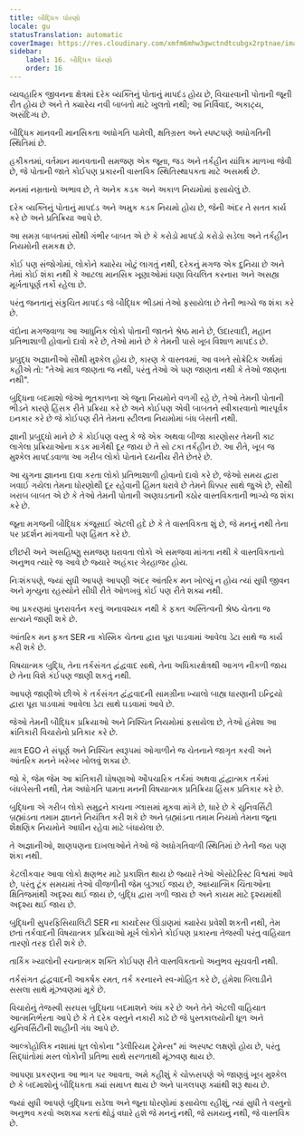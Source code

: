 ```yaml
---
title: બૌદ્ધિક ધોરણો
locale: gu
statusTranslation: automatic
coverImage: https://res.cloudinary.com/xmfm6mhw3gwctndtcubgx2rptnae/image/upload/v1741354419/small_cover_la_gran_rebelion_28716e29d2.webp
sidebar:
    label: 16. બૌદ્ધિક ધોરણો
    order: 16
---
```

વ્યવહારિક જીવનના ક્ષેત્રમાં દરેક વ્યક્તિનું પોતાનું માપદંડ હોય છે, વિચારવાની પોતાની જૂની રીત હોય છે અને તે ક્યારેય નવી બાબતો માટે ખુલતો નથી; આ નિર્વિવાદ, અકાટ્ય, અસંદિગ્ધ છે.

બૌદ્ધિક માનવની માનસિકતા અધોગતિ પામેલી, ક્ષતિગ્રસ્ત અને સ્પષ્ટપણે અધોગતિની સ્થિતિમાં છે.

હકીકતમાં, વર્તમાન માનવતાની સમજણ એક જૂના, જડ અને તર્કહીન યાંત્રિક માળખા જેવી છે, જે પોતાની જાતે કોઈપણ પ્રકારની વાસ્તવિક સ્થિતિસ્થાપકતા માટે અસમર્થ છે.

મનમાં નમ્રતાનો અભાવ છે, તે અનેક કડક અને અકાળ નિયમોમાં ફસાયેલું છે.

દરેક વ્યક્તિનું પોતાનું માપદંડ અને અમુક કડક નિયમો હોય છે, જેની અંદર તે સતત કાર્ય કરે છે અને પ્રતિક્રિયા આપે છે.

આ સમગ્ર બાબતમાં સૌથી ગંભીર બાબત એ છે કે કરોડો માપદંડો કરોડો સડેલા અને તર્કહીન નિયમોની સમકક્ષ છે.

કોઈ પણ સંજોગોમાં, લોકોને ક્યારેય ખોટું લાગતું નથી, દરેકનું મગજ એક દુનિયા છે અને તેમાં કોઈ શંકા નથી કે આટલા માનસિક ખૂણાઓમાં ઘણા વિચલિત કરનારા અને અસહ્ય મૂર્ખતાપૂર્ણ તર્કો રહેલા છે.

પરંતુ જનતાનું સંકુચિત માપદંડ જે બૌદ્ધિક ભીડમાં તેઓ ફસાયેલા છે તેની ભાગ્યે જ શંકા કરે છે.

વંદોના મગજવાળા આ આધુનિક લોકો પોતાની જાતને શ્રેષ્ઠ માને છે, ઉદારવાદી, મહાન પ્રતિભાશાળી હોવાનો દાવો કરે છે, તેઓ માને છે કે તેમની પાસે ખૂબ વિશાળ માપદંડ છે.

પ્રબુદ્ધ અજ્ઞાનીઓ સૌથી મુશ્કેલ હોય છે, કારણ કે વાસ્તવમાં, આ વખતે સોક્રેટિક અર્થમાં કહીએ તો: "તેઓ માત્ર જાણતા જ નથી, પરંતુ તેઓ એ પણ જાણતા નથી કે તેઓ જાણતા નથી".

બુદ્ધિના બદમાશો જેઓ ભૂતકાળના એ જૂના નિયમોને વળગી રહે છે, તેઓ તેમની પોતાની ભીડને કારણે હિંસક રીતે પ્રક્રિયા કરે છે અને કોઈપણ એવી બાબતને સ્વીકારવાનો ભારપૂર્વક ઇનકાર કરે છે જે કોઈપણ રીતે તેમના સ્ટીલના નિયમોમાં બંધ બેસતી નથી.

જ્ઞાની પ્રબુદ્ધો માને છે કે કોઈપણ વસ્તુ કે જે એક અથવા બીજા કારણોસર તેમની કાટ લાગેલા પ્રક્રિયાઓના કડક માર્ગથી દૂર જાય છે તે સો ટકા તર્કહીન છે. આ રીતે, ખૂબ જ મુશ્કેલ માપદંડવાળા આ ગરીબ લોકો પોતાને દયનીય રીતે છેતરે છે.

આ યુગના જ્ઞાનના દાવા કરતા લોકો પ્રતિભાશાળી હોવાનો દાવો કરે છે, જેઓ સમય દ્વારા ખવાઈ ગયેલા તેમના ધોરણોથી દૂર રહેવાની હિંમત ધરાવે છે તેમને ધિક્કાર સાથે જુએ છે, સૌથી ખરાબ બાબત એ છે કે તેઓ તેમની પોતાની અણઘડતાની કઠોર વાસ્તવિકતાની ભાગ્યે જ શંકા કરે છે.

જૂના મગજની બૌદ્ધિક કંજૂસાઈ એટલી હદે છે કે તે વાસ્તવિકતા શું છે, જે મનનું નથી તેના પર પ્રદર્શન માંગવાની પણ હિંમત કરે છે.

છીછરી અને અસહિષ્ણુ સમજણ ધરાવતા લોકો એ સમજવા માંગતા નથી કે વાસ્તવિકતાનો અનુભવ ત્યારે જ આવે છે જ્યારે અહંકાર ગેરહાજર હોય.

નિઃશંકપણે, જ્યાં સુધી આપણે આપણી અંદર આંતરિક મન ખોલ્યું ન હોય ત્યાં સુધી જીવન અને મૃત્યુના રહસ્યોને સીધી રીતે ઓળખવું કોઈ પણ રીતે શક્ય નથી.

આ પ્રકરણમાં પુનરાવર્તન કરવું અનાવશ્યક નથી કે ફક્ત અસ્તિત્વની શ્રેષ્ઠ ચેતના જ સત્યને જાણી શકે છે.

આંતરિક મન ફક્ત SER ના કોસ્મિક ચેતના દ્વારા પૂરા પાડવામાં આવેલા ડેટા સાથે જ કાર્ય કરી શકે છે.

વિષયાત્મક બુદ્ધિ, તેના તર્કસંગત દ્વંદ્વવાદ સાથે, તેના અધિકારક્ષેત્રથી આગળ નીકળી જાય છે તેના વિશે કંઈપણ જાણી શકતું નથી.

આપણે જાણીએ છીએ કે તર્કસંગત દ્વંદ્વવાદની સામગ્રીના ખ્યાલો બાહ્ય ધારણાની ઇન્દ્રિયો દ્વારા પૂરા પાડવામાં આવેલા ડેટા સાથે ઘડવામાં આવે છે.

જેઓ તેમની બૌદ્ધિક પ્રક્રિયાઓ અને નિશ્ચિત નિયમોમાં ફસાયેલા છે, તેઓ હંમેશા આ ક્રાંતિકારી વિચારોનો પ્રતિકાર કરે છે.

માત્ર EGO ને સંપૂર્ણ અને નિશ્ચિત સ્વરૂપમાં ઓગાળીને જ ચેતનાને જાગૃત કરવી અને આંતરિક મનને ખરેખર ખોલવું શક્ય છે.

જો કે, જેમ જેમ આ ક્રાંતિકારી ઘોષણાઓ ઔપચારિક તર્કમાં અથવા દ્વંદ્વાત્મક તર્કમાં બંધબેસતી નથી, તેમ અધોગતિ પામતા મનની વિષયાત્મક પ્રતિક્રિયા હિંસક પ્રતિકાર કરે છે.

બુદ્ધિના એ ગરીબ લોકો સમુદ્રને કાચના ગ્લાસમાં મૂકવા માંગે છે, ધારે છે કે યુનિવર્સિટી બ્રહ્માંડના તમામ જ્ઞાનને નિયંત્રિત કરી શકે છે અને બ્રહ્માંડના તમામ નિયમો તેમના જૂના શૈક્ષણિક નિયમોને આધીન રહેવા માટે બંધાયેલા છે.

તે અજ્ઞાનીઓ, શાણપણના દાખલાઓને તેઓ જે અધોગતિવાળી સ્થિતિમાં છે તેની જરા પણ શંકા નથી.

કેટલીકવાર આવા લોકો ક્ષણભર માટે પ્રકાશિત થાય છે જ્યારે તેઓ એસોટેરિસ્ટ વિશ્વમાં આવે છે, પરંતુ ટૂંક સમયમાં તેઓ વીજળીની જેમ બુઝાઈ જાય છે, આધ્યાત્મિક ચિંતાઓના ક્ષિતિજમાંથી અદૃશ્ય થઈ જાય છે, બુદ્ધિ દ્વારા ગળી જાય છે અને કાયમ માટે દૃશ્યમાંથી અદૃશ્ય થઈ જાય છે.

બુદ્ધિની સુપરફિસિયાલિટી SER ના કાયદેસર ઊંડાણમાં ક્યારેય પ્રવેશી શકતી નથી, તેમ છતાં તર્કવાદની વિષયાત્મક પ્રક્રિયાઓ મૂર્ખ લોકોને કોઈપણ પ્રકારના તેજસ્વી પરંતુ વાહિયાત તારણો તરફ દોરી શકે છે.

તાર્કિક ખ્યાલોની રચનાત્મક શક્તિ કોઈપણ રીતે વાસ્તવિકતાનો અનુભવ સૂચવતી નથી.

તર્કસંગત દ્વંદ્વવાદની આકર્ષક રમત, તર્ક કરનારને સ્વ-મોહિત કરે છે, હંમેશા બિલાડીને સસલા સાથે મૂંઝવણમાં મૂકે છે.

વિચારોનું તેજસ્વી સરઘસ બુદ્ધિના બદમાશને અંધ કરે છે અને તેને એટલી વાહિયાત આત્મનિર્ભરતા આપે છે કે તે દરેક વસ્તુને નકારી કાઢે છે જે પુસ્તકાલયોની ધૂળ અને યુનિવર્સિટીની શાહીની ગંધ આપે છે.

આલ્કોહોલિક નશામાં ધૂત લોકોના "ડેલીરિયમ ટ્રેમેન્સ" માં અસ્પષ્ટ લક્ષણો હોય છે, પરંતુ સિદ્ધાંતોમાં મસ્ત લોકોની પ્રતિભા સાથે સરળતાથી મૂંઝવણ થાય છે.

આપણા પ્રકરણના આ ભાગ પર આવતા, અમે કહીશું કે ચોક્કસપણે એ જાણવું ખૂબ મુશ્કેલ છે કે બદમાશોનું બૌદ્ધિકતા ક્યાં સમાપ્ત થાય છે અને પાગલપણ ક્યાંથી શરૂ થાય છે.

જ્યાં સુધી આપણે બુદ્ધિના સડેલા અને જૂના ધોરણોમાં ફસાયેલા રહીશું, ત્યાં સુધી તે વસ્તુનો અનુભવ કરવો અશક્ય કરતાં થોડું વધારે હશે જે મનનું નથી, જે સમયનું નથી, જે વાસ્તવિક છે.

